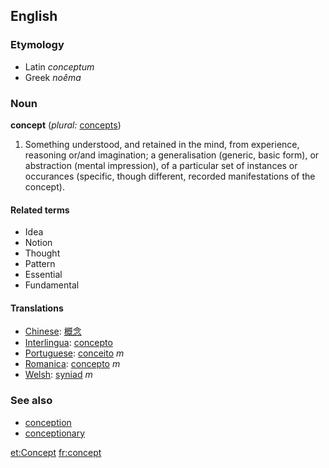==English==

=== Etymology ===
*Latin ''conceptum''
*Greek ''noêma''

===Noun===
'''concept'''  (''plural:'' [[concepts]])
#Something understood, and retained in the mind, from experience, reasoning or/and imagination; a generalisation (generic, basic form), or abstraction (mental impression), of a particular set of instances or occurances (specific, though different, recorded manifestations of the concept).

====Related terms====
*Idea
*Notion
*Thought
*Pattern
*Essential
*Fundamental

====Translations====
*[[Chinese]]: [[概念]]
*[[Interlingua]]: [[concepto]]
*[[Portuguese]]: [[conceito]] ''m''
*[[Romanica]]: [[concepto]] ''m''
*[[Welsh]]: [[syniad]] ''m''

=== See also ===
*[[conception]]
*[[conceptionary]]

[[et:Concept]]
[[fr:concept]]
